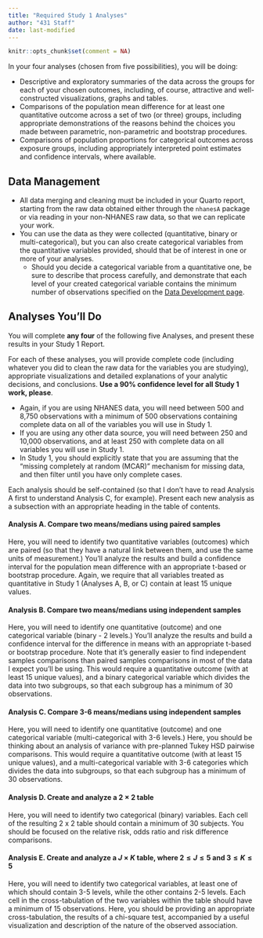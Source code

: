 ```yaml
---
title: "Required Study 1 Analyses"
author: "431 Staff"
date: last-modified
---
```


```r
knitr::opts_chunk$set(comment = NA)
```

In your four analyses (chosen from five possibilities), you will be doing:

- Descriptive and exploratory summaries of the data across the groups for each of your chosen outcomes, including, of course, attractive and well-constructed visualizations, graphs and tables.
- Comparisons of the population mean difference for at least one quantitative outcome across a set of two (or three) groups, including appropriate demonstrations of the reasons behind the choices you made between parametric, non-parametric and bootstrap procedures.
- Comparisons of population proportions for categorical outcomes across exposure groups, including appropriately interpreted point estimates and confidence intervals, where available.

## Data Management 

- All data merging and cleaning must be included in your Quarto report, starting from the raw data obtained either through the `nhanesA` package or via reading in your non-NHANES raw data, so that we can replicate your work.
- You can use the data as they were collected (quantitative, binary or multi-categorical), but you can also create categorical variables from the quantitative variables provided, should that be of interest in one or more of your analyses. 
    - Should you decide a categorical variable from a quantitative one, be sure to describe that process carefully, and demonstrate that each level of your created categorical variable contains the minimum number of observations specified on the [Data Development page](data1.html). 

## Analyses You'll Do

You will complete **any four** of the following five Analyses, and present these results in your Study 1 Report.

For each of these analyses, you will provide complete code (including whatever you did to clean the raw data for the variables you are studying), appropriate visualizations and detailed explanations of your analytic decisions, and conclusions. **Use a 90% confidence level for all Study 1 work, please**. 

- Again, if you are using NHANES data, you will need between 500 and 8,750 observations with a minimum of 500 observations containing complete data on all of the variables you will use in Study 1.
- If you are using any other data source, you will need between 250 and 10,000 observations, and at least 250 with complete data on all variables you will use in Study 1.
- In Study 1, you should explicitly state that you are assuming that the "missing completely at random (MCAR)" mechanism for missing data, and then filter until you have only complete cases.

Each analysis should be self-contained (so that I don't have to read Analysis A first to understand Analysis C, for example). Present each new analysis as a subsection with an appropriate heading in the table of contents.

#### Analysis A. Compare two means/medians using paired samples

Here, you will need to identify two quantitative variables (outcomes) which are paired (so that they have a natural link between them, and use the same units of measurement.) You'll analyze the results and build a confidence interval for the population mean difference with an appropriate t-based or bootstrap procedure. Again, we require that all variables treated as quantitative in Study 1 (Analyses A, B, or C) contain at least 15 unique values.

#### Analysis B. Compare two means/medians using independent samples

Here, you will need to identify one quantitative (outcome) and one categorical variable (binary - 2 levels.) You'll analyze the results and build a confidence interval for the difference in means with an appropriate t-based or bootstrap procedure. Note that it's generally easier to find independent samples comparisons than paired samples comparisons in most of the data I expect you'll be using. This would require a quantitative outcome (with at least 15 unique values), and a binary categorical variable which divides the data into two subgroups, so that each subgroup has a minimum of 30 observations.

#### Analysis C. Compare 3-6 means/medians using independent samples

Here, you will need to identify one quantitative (outcome) and one categorical variable (multi-categorical with 3-6 levels.) Here, you should be thinking about an analysis of variance with pre-planned Tukey HSD pairwise comparisons. This would require a quantitative outcome (with at least 15 unique values), and a multi-categorical variable with 3-6 categories which divides the data into subgroups, so that each subgroup has a minimum of 30 observations.

#### Analysis D. Create and analyze a $2 \times 2$ table

Here, you will need to identify two categorical (binary) variables. Each cell of the resulting 2 x 2 table should contain a minimum of 30 subjects. You should be focused on the relative risk, odds ratio and risk difference comparisons. 

#### Analysis E. Create and analyze a $J \times K$ table, where $2 \leq J \leq 5$ and $3 \leq K \leq 5$

Here, you will need to identify two categorical variables, at least one of which should contain 3-5 levels, while the other contains 2-5 levels. Each cell in the cross-tabulation of the two variables within the table should have a minimum of 15 observations. Here, you should be providing an appropriate cross-tabulation, the results of a chi-square test, accompanied by a useful visualization and description of the nature of the observed association.


